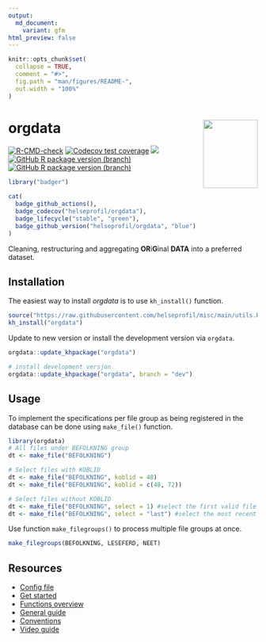 ```yaml
---
output:
  md_document:
    variant: gfm
html_preview: false
---
```


<!-- README.md is generated from README.Rmd. Please edit that file -->

```r
knitr::opts_chunk$set(
  collapse = TRUE,
  comment = "#>",
  fig.path = "man/figures/README-",
  out.width = "100%"
)
```

# orgdata <img src='man/figures/logo.png' align="right" width="110" height="138" />

<!-- badges: start -->

[![R-CMD-check](https://github.com/helseprofil/orgdata/workflows/R-CMD-check/badge.svg)](https://github.com/helseprofil/orgdata/actions)
[![Codecov test coverage](https://img.shields.io/codecov/c/github/helseprofil/orgdata?logo=codecov)](https://app.codecov.io/gh/helseprofil/orgdata?branch=main)
[![](https://img.shields.io/badge/lifecycle-stable-green.svg)](https://lifecycle.r-lib.org/articles/stages.html#stable)
[![GitHub R package version (branch)](https://img.shields.io/github/r-package/v/helseprofil/orgdata/main)](https://github.com/helseprofil/orgdata)
[![GitHub R package version (branch)](https://img.shields.io/github/r-package/v/helseprofil/orgdata/dev)](https://github.com/helseprofil/orgdata)
<!-- badges: end -->

```r
library("badger")
```

```r
cat(
  badge_github_actions(),
  badge_codecov("helseprofil/orgdata"),
  badge_lifecycle("stable", "green"),
  badge_github_version("helseprofil/orgdata", "blue")
)
```

Cleaning, restructuring and aggregating **OR**i**G**inal **DATA** into a
preferred dataset.

## Installation

The easiest way to install *orgdata* is to use `kh_install()` function.

```r
source("https://raw.githubusercontent.com/helseprofil/misc/main/utils.R")
kh_install("orgdata")
```

Update to new version or install the development version via `orgdata`.

```r
orgdata::update_khpackage("orgdata")

# install development versjon
orgdata::update_khpackage("orgdata", branch = "dev")
```

## Usage 

To implement the specifications per file group as being registered in the
database can be done using `make_file()` function.

```r
library(orgdata)
# All files under BEFOLKNING group
dt <- make_file("BEFOLKNING")

# Select files with KOBLID
dt <- make_file("BEFOLKNING", koblid = 48)
dt <- make_file("BEFOLKNING", koblid = c(48, 72))

# Select files without KOBLID
dt <- make_file("BEFOLKNING", select = 1) #select the first valid file
dt <- make_file("BEFOLKNING", select = "last") #select the most recent file
```

Use function `make_filegroups()` to process multiple file groups at once.

```r
make_filegroups(BEFOLKNING, LESEFERD, NEET)
```

## Resources

- [Config file](https://github.com/helseprofil/config/blob/main/config-orgdata.yml)
- [Get started](https://helseprofil.github.io/orgdata/articles/get-started.html)
- [Functions overview](https://helseprofil.github.io/orgdata/reference/index.html)
- [General guide](https://helseprofil.github.io/manual/)
- [Conventions](https://helseprofil.github.io/orgdata/articles/standard.html)
- [Video guide](https://youtu.be/PhEQq4iWJCY)

